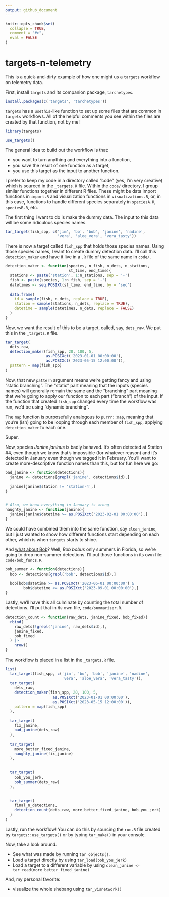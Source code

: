 ```yaml
---
output: github_document
---
```


<!-- README.md is generated from README.Rmd. Please edit that file -->

```r
knitr::opts_chunk$set(
  collapse = TRUE,
  comment = "#>",
  eval = FALSE
)
```

# targets-n-telemetry

This is a quick-and-dirty example of how one might us a `targets` workflow on telemetry data.

First, install `targets` and its companion package, `tarchetypes`.

```r
install.packages(c('targets', 'tarchetypes'))
```


`targets` has a `usethis`-like function to set up some files that are common in `targets` workflows. All of the helpful comments you see within the files are created by that function, not by me!

```r
library(targets)

use_targets()
```

The general idea to build out the workflow is that:

-   you want to turn anything and everything into a function,
-   you save the result of one function as a target,
-   you use this target as the input to another function.


I prefer to keep my code in a directory called "code" (yes, I'm very creative) which is sourced in the `_targets.R` file. Within the `code/` directory, I group similar functions together in different R files. These might be data import functions in `import.R` and visualization functions in `visualizations.R`, or, in this case, functions to handle different species separately in `speciesA.R`, `speciesB.R`, etc.

The first thing I want to do is make the dummy data. The input to this data will be some ridiculous species names.

```r
tar_target(fish_spp, c('jim', 'bo', 'bob', 'janine', 'nadine',
                       'vera', 'aloe_vera', 'vera_tasty'))
```

There is now a target called `fish_spp` that holds those species names. Using those species names, I want to create dummy detection data. I'll call this `detection_maker` and have it live in a `.R` file of the same name in `code/`.

```r
detection_maker <- function(species, n_fish, n_dets, n_stations,
                            st_time, end_time){
  stations <- paste('station', 1:n_stations, sep = '-')
  fish <- paste(species, 1:n_fish, sep = '-')
  datetimes <- seq.POSIXt(st_time, end_time, by = 'sec')
  
  data.frame(
    id = sample(fish, n_dets, replace = TRUE),
    station = sample(stations, n_dets, replace = TRUE),
    datetime = sample(datetimes, n_dets, replace = FALSE)
  )
}
```

Now, we want the result of this to be a target, called, say, `dets_raw`. We put this in the `_targets.R` file.

```r
tar_target(
  dets_raw,
  detection_maker(fish_spp, 20, 100, 5,
                  as.POSIXct('2023-01-01 00:00:00'),
                  as.POSIXct('2023-05-15 12:00:00')),
  pattern = map(fish_spp)
)
```

Now, that new `pattern` argument means we're getting fancy and using "static branching". The "static" part meaning that the inputs (species names) will generally remain the same and the "branching" part meaning that we're going to apply our function to each part ("branch") of the input. If the function that created `fish_spp` changed every time the workflow was run, we'd be using "dynamic branching".

The `map` function is purposefully analogous to `purrr::map`, meaning that you're (ish) going to be looping through each member of `fish_spp`, applying `detection_maker` to each one.

Super.

Now, species _Janine janinus_ is badly behaved. It's often detected at Station #4, even though we know that's impossible (for whatever reason) and it's detected in January even though we tagged it in February. You'll want to create more-descriptive function names than this, but for fun here we go:

```r
bad_janine <- function(detections){
  janine <- detections[grepl('janine', detections$id),]
  
  janine[janine$station != 'station-4',]
}


# Also, we know everything in January is wrong
naughty_janine <- function(janine){
  janine[janine$datetime >= as.POSIXct('2023-02-01 00:00:00'),]
}
```

We could have combined them into the same function, say `clean_janine`, but I just wanted to show how different functions start depending on each other, which is when `targets` starts to shine.


And [what about Bob](https://www.imdb.com/title/tt0103241/)? Well, _Bob bobus_ only summers in Florida, so we're going to drop non-summer detections. I'll put those functions in its own file: `code/bob_funcs.R`.

```r
bob_summer <- function(detections){
  bob <- detections[grepl('bob', detections$id),]
  
  bob[bob$datetime >= as.POSIXct('2023-06-01 00:00:00') &
        bob$datetime <= as.POSIXct('2023-09-01 00:00:00'),]
}
```

Lastly, we'll have this all culminate by counting the total number of detections. I'll put that in *its* own file, `code/summarizer.R`.

```r
detection_count <- function(raw_dets, janine_fixed, bob_fixed){
  rbind(
    raw_dets[!grepl('janine', raw_dets$id),],
    janine_fixed,
    bob_fixed
  ) |> 
    nrow()
}
```



The workflow is placed in a list in the `_targets.R` file.

```r
list(
  tar_target(fish_spp, c('jim', 'bo', 'bob', 'janine', 'nadine',
                         'vera', 'aloe_vera', 'vera_tasty')),
  tar_target(
    dets_raw,
    detection_maker(fish_spp, 20, 100, 5,
                     as.POSIXct('2023-01-01 00:00:00'),
                     as.POSIXct('2023-05-15 12:00:00')),
    pattern = map(fish_spp)
  ),
  
  tar_target(
    fix_janine,
    bad_janine(dets_raw)
  ),
  
  tar_target(
    more_better_fixed_janine,
    naughty_janine(fix_janine)
  ),
  
  
  tar_target(
    bob_you_jerk,
    bob_summer(dets_raw)
  ),
  
  
  tar_target(
    final_n_detections,
    detection_count(dets_raw, more_better_fixed_janine, bob_you_jerk)
  )
)
```

Lastly, run the workflow! You can do this by sourcing the `run.R` file created by `targets::use_targets()` or by typing `tar_make()` in your console.

Now, take a look around.

-   See what was made by running `tar_objects()`.
-   Load a target directly by using `tar_load(bob_you_jerk)`
-   Load a target to a different variable by using `clean_janine <- tar_read(more_better_fixed_janine)`

And, my personal favorite:

-   visualize the whole shebang using `tar_visnetwork()`
